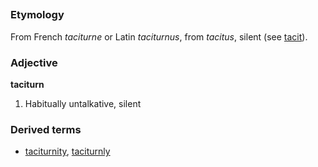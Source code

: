 =={{en}}==

===Etymology===
From French ''taciturne'' or Latin ''taciturnus'', from ''tacitus'', silent (see [[tacit]]).

===Adjective===
'''taciturn'''
#Habitually untalkative, silent

===Derived terms===
*[[taciturnity]], [[taciturnly]]
